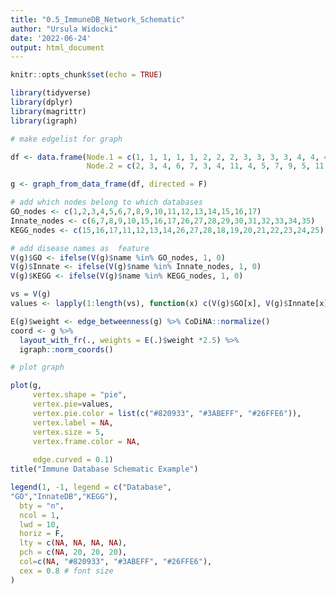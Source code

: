 ```yaml
---
title: "0.5_ImmuneDB_Network_Schematic"
author: "Ursula Widocki"
date: '2022-06-24'
output: html_document
---
```


```r
knitr::opts_chunk$set(echo = TRUE)
```

```r
library(tidyverse)
library(dplyr)
library(magrittr)
library(igraph)
```

```r
# make edgelist for graph

df <- data.frame(Node.1 = c(1, 1, 1, 1, 1, 2, 2, 2, 3, 3, 3, 3, 4, 4, 4, 5, 5, 5, 5, 6, 6, 7, 8, 8, 9, 10, 10, 10, 11, 11, 11, 12, 12, 13, 13, 14, 14, 14, 14, 15, 15, 15, 15, 16, 16, 17, 17, 17, 17, 18, 18, 19, 19, 20, 20, 21, 22, 22, 22, 23, 24, 24, 24, 26, 26, 26, 26, 27, 28, 29, 29, 30, 30, 31, 31, 32, 32, 33, 34),
                 Node.2 = c(2, 3, 4, 6, 7, 3, 4, 11, 4, 5, 7, 9, 5, 11, 12, 9, 12, 15, 16, 9, 10, 8, 9, 29, 17, 15, 17, 29, 12, 14, 13, 13, 18, 14, 20, 16, 18, 19, 20, 16, 17, 18, 26, 17, 18, 22, 26, 27, 29, 22, 23, 20, 23, 21, 25, 23, 23, 24, 27, 25, 25, 27, 28, 27, 28, 29, 34, 2, 34, 30, 34,31, 34, 33, 35, 34, 35, 34, 35))

g <- graph_from_data_frame(df, directed = F)
```

```r
# add which nodes belong to which databases
GO_nodes <- c(1,2,3,4,5,6,7,8,9,10,11,12,13,14,15,16,17)
Innate_nodes <- c(6,7,8,9,10,15,16,17,26,27,28,29,30,31,32,33,34,35)
KEGG_nodes <- c(15,16,17,11,12,13,14,26,27,28,18,19,20,21,22,23,24,25)

# add disease names as  feature
V(g)$GO <- ifelse(V(g)$name %in% GO_nodes, 1, 0)
V(g)$Innate <- ifelse(V(g)$name %in% Innate_nodes, 1, 0)
V(g)$KEGG <- ifelse(V(g)$name %in% KEGG_nodes, 1, 0)

vs = V(g)
values <- lapply(1:length(vs), function(x) c(V(g)$GO[x], V(g)$Innate[x], V(g)$KEGG[x]))

E(g)$weight <- edge_betweenness(g) %>% CoDiNA::normalize()
coord <- g %>%
  layout_with_fr(., weights = E(.)$weight *2.5) %>%
  igraph::norm_coords()

```

```r
# plot graph

plot(g,
     vertex.shape = "pie",
     vertex.pie=values,
     vertex.pie.color = list(c("#820933", "#3ABEFF", "#26FFE6")),
     vertex.label = NA,
     vertex.size = 5,
     vertex.frame.color = NA,
     
     edge.curved = 0.1)
title("Immune Database Schematic Example")

legend(1, -1, legend = c("Database",
"GO","InnateDB","KEGG"), 
  bty = "n",
  ncol = 1,
  lwd = 10,
  horiz = F,
  lty = c(NA, NA, NA, NA),
  pch = c(NA, 20, 20, 20),
  col=c(NA, "#820933", "#3ABEFF", "#26FFE6"),
  cex = 0.8 # font size
)

```



















